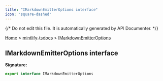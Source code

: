```yaml
---
title: "IMarkdownEmitterOptions interface"
icon: "square-dashed"
---
```

{/* Do not edit this file. It is automatically generated by API Documenter. */}

[Home](./index.mdx) &gt; [mintlify-tsdocs](./mintlify-tsdocs.mdx) &gt; [IMarkdownEmitterOptions](./mintlify-tsdocs.imarkdownemitteroptions.mdx)

## IMarkdownEmitterOptions interface

**Signature:**

```typescript
export interface IMarkdownEmitterOptions 
```
